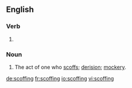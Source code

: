 ==English==

===Verb===
{{head|en|present participle}}

# {{present participle of|scoff|lang=en}}

===Noun===
{{en-noun}}

# The act of one who [[scoff]]s; [[derision]]; [[mockery]].

[[de:scoffing]]
[[fr:scoffing]]
[[io:scoffing]]
[[vi:scoffing]]